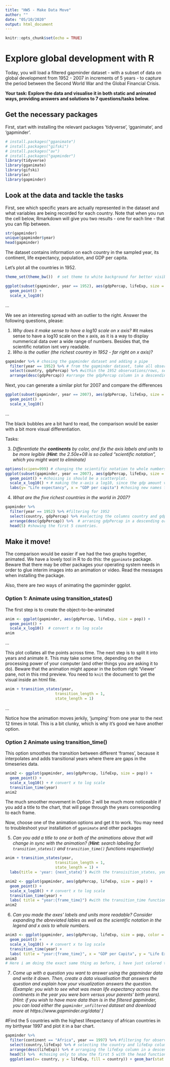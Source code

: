 ---
title: "HW5 - Make Data Move"
author: ""
date: "05/10/2020"
output: html_document
---

```{r setup, include=FALSE}
knitr::opts_chunk$set(echo = TRUE)
```

#  Explore global development with R
Today, you will load a filtered gapminder dataset -  with a subset of data on global development from 1952 - 2007 in increments of 5 years - to capture the period between the Second World War and the Global Financial Crisis. 

**Your task: Explore the data and visualise it in both static and animated ways, providing answers and solutions to 7 questions/tasks below.**

## Get the necessary packages
First, start with installing the relevant packages 'tidyverse', 'gganimate', and 'gapminder'.

```{r libraries, echo = FALSE}
# install.packages("gganimate")
# install.packages("gifski")
# install.packages("av")
# install.packages("gapminder")
library(tidyverse)
library(gganimate)
library(gifski)
library(av)
library(gapminder)
```

## Look at the data and tackle the tasks
First, see which specific years are actually represented in the dataset and what variables are being recorded for each country. Note that when you run the cell below, Rmarkdown will give you two results - one for each line - that you can flip between.
```{r}
str(gapminder)
unique(gapminder$year)
head(gapminder)
```

The dataset contains information on each country in the sampled year, its continent, life expectancy, population, and GDP per capita.

Let's plot all the countries in 1952.
```{r 1957}
theme_set(theme_bw())  # set theme to white background for better visibility

ggplot(subset(gapminder, year == 1952), aes(gdpPercap, lifeExp, size = pop)) +
  geom_point() +
  scale_x_log10() 
```

...

We see an interesting spread with an outlier to the right. Answer the following questions, please:


1. *Why does it make sense to have a log10 scale on x axis?*
#it makes sense to have a log10 scale on the x axis, as it is a way to display nummerical data over a wide range of numbers. Besides that, the scientific notation isnt very readable.
2. *Who is the outlier (the richest country in 1952 - far right on x axis)?* 
```{r richest contry in 1952}
gapminder %>% # chosing the gapminder dataset and adding a pipe
  filter(year == 1952) %>% # from the gapminder dataset, take all observations/rows that include the year 1952, and add a pipe
  select(country, gdpPercap) %>% #within the 1952 observations/rows, select the country column and gdpPercap column, and add a pipe.
  arrange(desc(gdpPercap)) #arrange the gdpPercap column in a descending order. 
```

Next, you can generate a similar plot for 2007 and compare the differences
```{r 2007}
ggplot(subset(gapminder, year == 2007), aes(gdpPercap, lifeExp, size = pop)) +
  geom_point() +
  scale_x_log10() 
```

...

The black bubbles are a bit hard to read, the comparison would be easier with a bit more visual differentiation.

Tasks:

3. *Differentiate the **continents** by color, and fix the axis labels and units to be more legible (**Hint**: the 2.50e+08 is so called "scientific notation", which you might want to eliminate)*
```{r task 3}
options(scipen=999) # changing the scientific notation to whole numbers. 
ggplot(subset(gapminder, year == 2007), aes(gdpPercap, lifeExp, size = pop, color = continent)) + #creating a ggplot, subsetting the gapminder into only looking at the year 2007. aes function defines how the diagram should look, her gdpPercap on the x-axis, lifeExp on y, size of bubbles are defined by population, and the color shows continents. 
  geom_point() + #choising is should be a scatterplot. 
  scale_x_log10() + # making the x-axis a log10, since the gdp amount varies a lot. 
  labs(y= "Life expectancy", x = "GDP per capita") #chosing new names for x and y axis with labs funcion. 
```
4. *What are the five richest countries in the world in 2007?*
```{r richest contry in 2007}
gapminder %>% 
  filter(year == 1952) %>% #filtering for 1952
  select(country, gdpPercap) %>% #selecting the columns country and gdpPercap
  arrange(desc(gdpPercap)) %>%  # arraning gdpPercap in a descending order with arrange. 
  head(5) #showing the first 5 countries. 
```



##  Make it move!

The comparison would be easier if we had the two graphs together, animated. We have a lovely tool in R to do this: the `gganimate` package. Beware that there may be other packages your operating system needs in order to glue interim images into an animation or video. Read the messages when installing the package.

Also, there are *two* ways of animating the gapminder ggplot.

### Option 1: Animate using transition_states() 

The first step is to create the object-to-be-animated
```{r anim1 start}
anim <- ggplot(gapminder, aes(gdpPercap, lifeExp, size = pop)) +
  geom_point() +
  scale_x_log10()  # convert x to log scale
anim
```

...

This plot collates all the points across time. The next step is to split it into years and animate it. This may take some time, depending on the processing power of your computer (and other things you are asking it to do). Beware that the animation might appear in the bottom right 'Viewer' pane, not in this rmd preview. You need to `knit` the document to get the visual inside an html file.

```{r anim1}
anim + transition_states(year, 
                      transition_length = 1,
                      state_length = 1)

```
...

Notice how the animation moves jerkily, 'jumping' from one year to the next 12 times in total. This is a bit clunky, which is why it's good we have another option. 


### Option 2 Animate using transition_time()
This option smoothes the transition between different 'frames', because it interpolates and adds transitional years where there are gaps in the timeseries data.

```{r anim2}
anim2 <- ggplot(gapminder, aes(gdpPercap, lifeExp, size = pop)) +
  geom_point() +
  scale_x_log10() + # convert x to log scale
  transition_time(year)
anim2
```

The much smoother movement in Option 2 will be much more noticeable if you add a title to the chart, that will page through the years corresponding to each frame.

Now, choose one of the animation options and get it to work. You may need to troubleshoot your installation of `gganimate` and other packages 


5. *Can you add a title to one or both of the animations above that will change* 
 *in sync with the animation?* *(**Hint**: search labeling for `transition_states()` and `transition_time()` functions respectively)*
```{r task 5,1}
anim + transition_states(year, 
                      transition_length = 1,
                      state_length = 1) +
  labs(title = 'year: {next_state}') #with the transisition_states, you can add titles with the {next_state}, and i honestly dont understand how it works. 
```

```{r task 5,2}
anim2 <- ggplot(gapminder, aes(gdpPercap, lifeExp, size = pop)) +
  geom_point() +
  scale_x_log10() + # convert x to log scale
  transition_time(year) +
  labs( title = "year:{frame_time}") #with the transition_time function, you can add titles with the {frame_time}, which i dont understand either. but it works :)
anim2
```

6. *Can you made the axes' labels and units more readable? Consider expanding the abreviated lables as well as the scientific notation in the legend and x axis to whole numbers.*
```{r task 6}
anim3 <- ggplot(gapminder, aes(gdpPercap, lifeExp, size = pop, color = continent)) +
  geom_point() +
  scale_x_log10() + # convert x to log scale
  transition_time(year) +
  labs( title = "year:{frame_time}", x = "GDP per Capita", y = "Life Expectancy") 
anim3
# Here i am doing the exact same thing as before, i have just colored the continents and added better explanations on the x and y axis. i didn't manage to make the units more readable. 
```

7. *Come up with a question you want to answer using the gapminder data and write it down. Then, create a data visualisation that answers the question and explain how your visualization answers the question. (Example: you wish to see what was mean life expectancy across the continents in the year you were born versus your parents' birth years). [Hint: if you wish to have more data than is in the filtered gapminder, you can load either the `gapminder_unfiltered` dataset and download more at https://www.gapminder.org/data/ ]*

#Find the 5 countries with the highest lifexpectancy of african countries in my birthyear 1997 and plot it in a bar chart. 
```{r task 7}
 
gapminder %>% 
  filter(continent == "Africa", year == 1997) %>% #filtering for observations that contain africa and 1997.
  select(country,lifeExp) %>% # selecting the country and lifeExp columns. 
  arrange(desc(lifeExp)) %>% # arranging the lifeExp column in a descending order, to get the highest lifeExp first. 
  head(5) %>%  #chosing only to show the first 5 with the head function. 
  ggplot(aes(x= country, y = lifeExp, fill = country)) + geom_bar(stat = "identity") #plotting the output into a barplot and using fill to color the bars, beacuse the color method didnt work. I don't know what the stat=identity does. I could suppose the same result could have been made by subsetting the gapminder directly in a ggplot, as we did earlier, but this also works :) 
  
  
```

